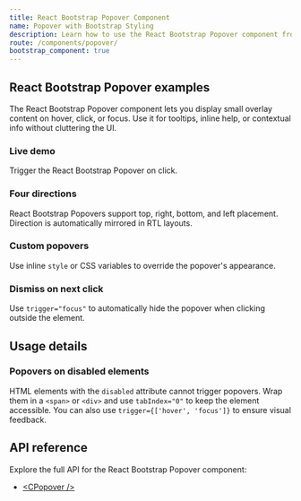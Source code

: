 ```yaml
---
title: React Bootstrap Popover Component
name: Popover with Bootstrap Styling
description: Learn how to use the React Bootstrap Popover component from CoreUI to create interactive overlays for additional information, tooltips, or custom content.
route: /components/popover/
bootstrap_component: true
---
```


## React Bootstrap Popover examples

The React Bootstrap Popover component lets you display small overlay content on hover, click, or focus. Use it for tooltips, inline help, or contextual info without cluttering the UI.

### Live demo

Trigger the React Bootstrap Popover on click.

<ExampleSnippet className="theme-bootstrap" component="PopoverLiveExample" componentName="React Bootstrap Popover" />

### Four directions

React Bootstrap Popovers support top, right, bottom, and left placement. Direction is automatically mirrored in RTL layouts.

<ExampleSnippet className="theme-bootstrap" component="PopoverFourDirectionsExample" componentName="React Bootstrap Popover" />

### Custom popovers

Use inline `style` or CSS variables to override the popover's appearance.

<ExampleSnippet className="theme-bootstrap" component="PopoverCustomPopoversExample" componentName="React Bootstrap Popover" />

### Dismiss on next click

Use `trigger="focus"` to automatically hide the popover when clicking outside the element.

<ExampleSnippet className="theme-bootstrap" component="PopoverDismissExample" componentName="React Bootstrap Popover" />

## Usage details

### Popovers on disabled elements

HTML elements with the `disabled` attribute cannot trigger popovers. Wrap them in a `<span>` or `<div>` and use `tabIndex="0"` to keep the element accessible. You can also use `trigger={['hover', 'focus']}` to ensure visual feedback.

<ExampleSnippet className="theme-bootstrap" component="PopoverDisabledElementsExample" componentName="React Bootstrap Popover" />

## API reference

Explore the full API for the React Bootstrap Popover component:

- [&lt;CPopover /&gt;](./api/#cpopover)

